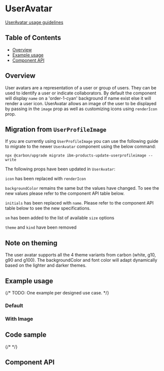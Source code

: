 
# UserAvatar

[UserAvatar usage guidelines](https://pages.github.ibm.com/carbon/ibm-products/components/user-avatar/usage/)

## Table of Contents

- [Overview](#overview)
- [Example usage](#example-usage)
- [Component API](#component-api)

## Overview

User avatars are a representation of a user or group of users. They can be used
to identify a user or indicate collaborators. By default the component will
display `name` on a 'order-1-cyan' background if name exist else it will render
a user icon. UserAvatar allows an image of the user to be displayed by passing
in the `image` prop as well as customizing icons using `renderIcon` prop.

## Migration from `UserProfileImage`

If you are currently using `UserProfileImage` you can use the following guide to
migrate to the newer `UserAvatar` component using the below command:

`npx @carbon/upgrade migrate ibm-products-update-userprofileimage --write`

The following props have been updated in `UserAvatar`:

`icon` has been replaced with `renderIcon`

`backgroundColor` remains the same but the values have changed. To see the new
values please refer to the component API table below.

`initials` has been replaced with `name`. Please refer to the component API
table below to see the new specifications.

`sm` has been added to the list of available `size` options

`theme` and `kind` have been removed

## Note on theming

The user avatar supports all the 4 theme variants from carbon (white, g10, g90
and g100). The backgroundColor and font color will adapt dynamically based on
the lighter and darker themes.

## Example usage

{/* TODO: One example per designed use case. */}

### Default

<Canvas>
  <Story of={UserAvatarStories.Default} />
</Canvas>

### With Image

<Canvas>
  <Story of={UserAvatarStories.WithImage} />
</Canvas>

## Code sample

{/* <CodesandboxLink exampleDirectory="UserAvatar" /> */}

## Component API

<Controls />
